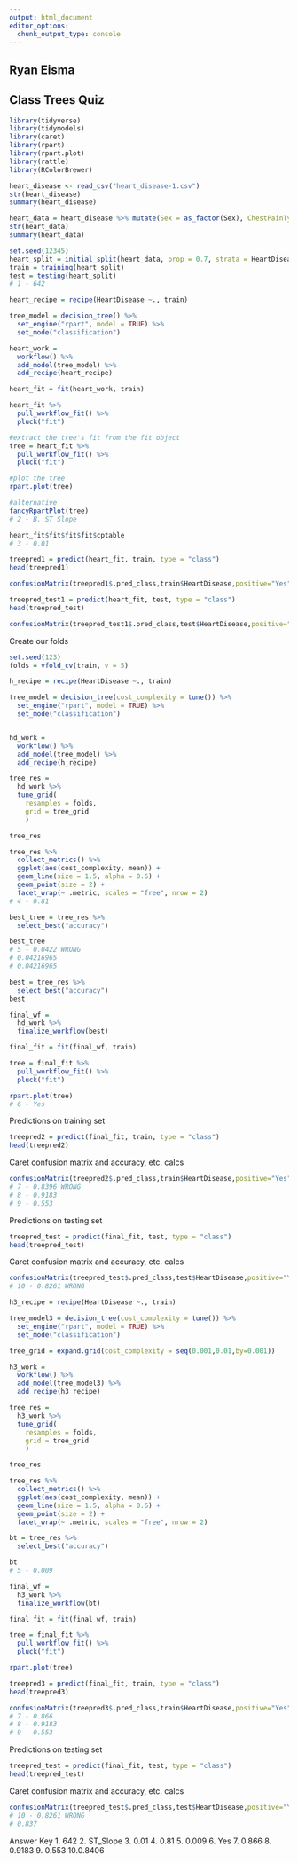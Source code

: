 ---
output: html_document
editor_options: 
  chunk_output_type: console
---
## Ryan Eisma
## Class Trees Quiz

```{r}
library(tidyverse)
library(tidymodels)
library(caret)
library(rpart)
library(rpart.plot)
library(rattle)
library(RColorBrewer)
```

```{r}
heart_disease <- read_csv("heart_disease-1.csv")
str(heart_disease)
summary(heart_disease)
```

```{r}
heart_data = heart_disease %>% mutate(Sex = as_factor(Sex), ChestPainType = as_factor(ChestPainType), RestingECG = as_factor(RestingECG), ExerciseAngina = as_factor(ExerciseAngina), HeartDisease = as_factor(HeartDisease)) %>%  mutate(HeartDisease = fct_recode(HeartDisease, "No" = "0", "Yes" = "1" ))
str(heart_data)
summary(heart_data)
```


```{r}
set.seed(12345)
heart_split = initial_split(heart_data, prop = 0.7, strata = HeartDisease) 
train = training(heart_split) 
test = testing(heart_split)
# 1 - 642
```

```{r}
heart_recipe = recipe(HeartDisease ~., train)

tree_model = decision_tree() %>% 
  set_engine("rpart", model = TRUE) %>%
  set_mode("classification")

heart_work = 
  workflow() %>% 
  add_model(tree_model) %>% 
  add_recipe(heart_recipe)

heart_fit = fit(heart_work, train)
```

```{r}
heart_fit %>%
  pull_workflow_fit() %>%
  pluck("fit")  
```


```{r}
#extract the tree's fit from the fit object
tree = heart_fit %>% 
  pull_workflow_fit() %>% 
  pluck("fit")

#plot the tree
rpart.plot(tree)
```

```{r}
#alternative
fancyRpartPlot(tree) 
# 2 - B. ST_Slope
```

```{r}
heart_fit$fit$fit$fit$cptable
# 3 - 0.01
```

```{r}
treepred1 = predict(heart_fit, train, type = "class")
head(treepred1)
```


```{r}
confusionMatrix(treepred1$.pred_class,train$HeartDisease,positive="Yes") 
```

```{r}
treepred_test1 = predict(heart_fit, test, type = "class")
head(treepred_test)
```

```{r}
confusionMatrix(treepred_test1$.pred_class,test$HeartDisease,positive="Yes")
```

Create our folds  
```{r}
set.seed(123)
folds = vfold_cv(train, v = 5)
```


```{r}
h_recipe = recipe(HeartDisease ~., train) 

tree_model = decision_tree(cost_complexity = tune()) %>% 
  set_engine("rpart", model = TRUE) %>% 
  set_mode("classification")


hd_work = 
  workflow() %>% 
  add_model(tree_model) %>% 
  add_recipe(h_recipe)

tree_res = 
  hd_work %>% 
  tune_grid(
    resamples = folds,
    grid = tree_grid
    )

tree_res
```

```{r}
tree_res %>%
  collect_metrics() %>%
  ggplot(aes(cost_complexity, mean)) +
  geom_line(size = 1.5, alpha = 0.6) +
  geom_point(size = 2) +
  facet_wrap(~ .metric, scales = "free", nrow = 2) 
# 4 - 0.81
```

```{r}
best_tree = tree_res %>%
  select_best("accuracy")

best_tree
# 5 - 0.0422 WRONG
# 0.04216965
# 0.04216965
```

```{r}
best = tree_res %>%
  select_best("accuracy")
best
```


```{r}
final_wf = 
  hd_work %>% 
  finalize_workflow(best)
```

```{r}
final_fit = fit(final_wf, train)

tree = final_fit %>% 
  pull_workflow_fit() %>% 
  pluck("fit")

rpart.plot(tree)
# 6 - Yes
```

Predictions on training set  
```{r}
treepred2 = predict(final_fit, train, type = "class")
head(treepred2)
```

Caret confusion matrix and accuracy, etc. calcs  
```{r}
confusionMatrix(treepred2$.pred_class,train$HeartDisease,positive="Yes") #predictions first then actual
# 7 - 0.8396 WRONG
# 8 - 0.9183
# 9 - 0.553
```

Predictions on testing set  
```{r}
treepred_test = predict(final_fit, test, type = "class")
head(treepred_test)
```

Caret confusion matrix and accuracy, etc. calcs  
```{r}
confusionMatrix(treepred_test$.pred_class,test$HeartDisease,positive="Yes")
# 10 - 0.8261 WRONG
```

```{r}
h3_recipe = recipe(HeartDisease ~., train)

tree_model3 = decision_tree(cost_complexity = tune()) %>% 
  set_engine("rpart", model = TRUE) %>% 
  set_mode("classification")

tree_grid = expand.grid(cost_complexity = seq(0.001,0.01,by=0.001))

h3_work = 
  workflow() %>% 
  add_model(tree_model3) %>% 
  add_recipe(h3_recipe)

tree_res = 
  h3_work %>% 
  tune_grid(
    resamples = folds,
    grid = tree_grid
    )

tree_res
```

```{r}
tree_res %>%
  collect_metrics() %>%
  ggplot(aes(cost_complexity, mean)) +
  geom_line(size = 1.5, alpha = 0.6) +
  geom_point(size = 2) +
  facet_wrap(~ .metric, scales = "free", nrow = 2) 
```

```{r}
bt = tree_res %>%
  select_best("accuracy")

bt
# 5 - 0.009
```


```{r}
final_wf = 
  h3_work %>% 
  finalize_workflow(bt)
```

```{r}
final_fit = fit(final_wf, train)

tree = final_fit %>% 
  pull_workflow_fit() %>% 
  pluck("fit")

rpart.plot(tree)
```

```{r}
treepred3 = predict(final_fit, train, type = "class")
head(treepred3)
```

```{r}
confusionMatrix(treepred3$.pred_class,train$HeartDisease,positive="Yes") 
# 7 - 0.866 
# 8 - 0.9183
# 9 - 0.553
```

Predictions on testing set  
```{r}
treepred_test = predict(final_fit, test, type = "class")
head(treepred_test)
```

Caret confusion matrix and accuracy, etc. calcs  
```{r}
confusionMatrix(treepred_test$.pred_class,test$HeartDisease,positive="Yes")
# 10 - 0.8261 WRONG
# 0.837
```


Answer Key
1. 642
2. ST_Slope
3. 0.01
4. 0.81
5. 0.009
6. Yes
7. 0.866
8. 0.9183
9. 0.553
10.0.8406